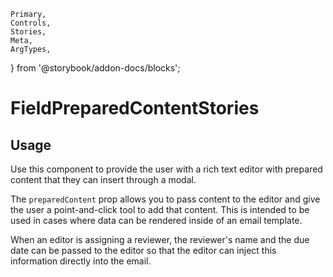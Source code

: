 	Primary,
	Controls,
	Stories,
	Meta,
	ArgTypes,
} from '@storybook/addon-docs/blocks';


<Meta of={FieldPreparedContentStories} />

# FieldPreparedContentStories

## Usage

Use this component to provide the user with a rich text editor with prepared content that they can insert through a modal.

The `preparedContent` prop allows you to pass content to the editor and give the user a point-and-click tool to add that content. This is intended to be used in cases where data can be rendered inside of an email template.

When an editor is assigning a reviewer, the reviewer's name and the due date can be passed to the editor so that the editor can inject this information directly into the email.

<Primary />
<Controls />
